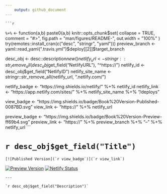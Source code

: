 ```yaml
---
    output: github_document
---
```

    
    ```r
`%+%` <- function(a,b) paste0(a,b)
knitr::opts_chunk$set(
    collapse = TRUE,
    comment = "#>",
    fig.path = "man/figures/README-",
    out.width = "100%"
)
try(remotes::install_cran(c("desc", "stringr", "yaml")))
preview_branch <- yaml::read_yaml(".travis.yml")$deploy[[2]]$target_branch

desc_obj <- desc::description$new()
netlify_url <- stringr::str_remove_all(desc_obj$get_field("NetlifyURL"), "^https://")
netlify_id <- desc_obj$get_field("NetlifyID")
netlify_site_name <- stringr::str_remove_all(netlify_url, ".netlify.com/")

netlify_badge <- "https://img.shields.io/netlify/" %+% netlify_id
netlify_link <- "https://app.netlify.com/sites/" %+% netlify_site_name %+% "/deploys"

view_badge <- "https://img.shields.io/badge/Book%20Version-Published-0087BD.svg"
view_link <- "https://" %+% netlify_url

preview_badge <- "https://img.shields.io/badge/Book%20Version-Preview-ff69b4.svg"
preview_link <- "https://" %+% preview_branch %+% "--" %+% netlify_url
```

# `r desc_obj$get_field("Title")`

<!-- badges: start -->
    [![Published Version](`r view_badge`)](`r view_link`)
[![Preview Version](`r preview_badge`)](`r preview_link`)
[![Netlify Status](`r netlify_badge`)](`r netlify_link`)
<!-- badges: end -->
    
    ---
    
    `r desc_obj$get_field("Description")`